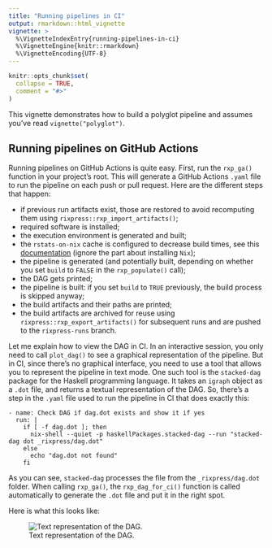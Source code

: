 ```yaml
---
title: "Running pipelines in CI"
output: rmarkdown::html_vignette
vignette: >
  %\VignetteIndexEntry{running-pipelines-in-ci}
  %\VignetteEngine{knitr::rmarkdown}
  %\VignetteEncoding{UTF-8}
---
```


```r
knitr::opts_chunk$set(
  collapse = TRUE,
  comment = "#>"
)
```

This vignette demonstrates how to build a polyglot pipeline and assumes you've
read `vignette("polyglot")`.

## Running pipelines on GitHub Actions

Running pipelines on GitHub Actions is quite easy. First, run the `rxp_ga()`
function in your project's root. This will generate a GitHub Actions `.yaml`
file to run the pipeline on each push or pull request. Here are the different
steps that happen:

- if previous run artifacts exist, those are restored to avoid recomputing them
  using `rixpress::rxp_import_artifacts()`;
- required software is installed;
- the execution environment is generated and built;
- the `rstats-on-nix` cache is configured to decrease build times, see this
  [documentation](https://docs.ropensci.org/rix/articles/b1-setting-up-and-using-rix-on-linux-and-windows.html#using-the-determinate-systems-installer)
  (ignore the part about installing `Nix`);
- the pipeline is generated (and potentially built, depending on whether you set
  `build` to `FALSE` in the `rxp_populate()` call);
- the DAG gets printed;
- the pipeline is built: if you set `build` to `TRUE` previously, the build
  process is skipped anyway;
- the build artifacts and their paths are printed;
- the build artifacts are archived for reuse using
  `rixpress::rxp_export_artifacts()` for subsequent runs and are pushed to the
  `rixpress-runs` branch.

Let me explain how to view the DAG in CI. In an interactive
session, you only need to call `plot_dag()` to see a graphical representation of
the pipeline. But in CI, since there's no graphical interface, you need to
use a tool that allows you to represent the pipeline in text mode. One such tool is
the `stacked-dag` package for the Haskell programming language. It takes an
`igraph` object as a `.dot` file, and returns a textual representation of the
DAG. So, there's a step in the `.yaml` file used to run the pipeline in CI that
does exactly this:

```
- name: Check DAG if dag.dot exists and show it if yes
  run: |
    if [ -f dag.dot ]; then
      nix-shell --quiet -p haskellPackages.stacked-dag --run "stacked-dag dot _rixpress/dag.dot"
    else
      echo "dag.dot not found"
    fi
```

As you can see, `stacked-dag` processes the file from the `_rixpress/dag.dot`
folder. When calling `rxp_ga()`, the `rxp_dag_for_ci()` function is called
automatically to generate the `.dot` file and put it in the right spot.

Here is what this looks like:

<figure>
<img src="https://raw.githubusercontent.com/ropensci/rixpress/refs/heads/main/vignettes/stacked-dag.png" alt="Text representation of the DAG." />
<figcaption aria-hidden="true">
Text representation of the DAG.
</figcaption>
</figure>
